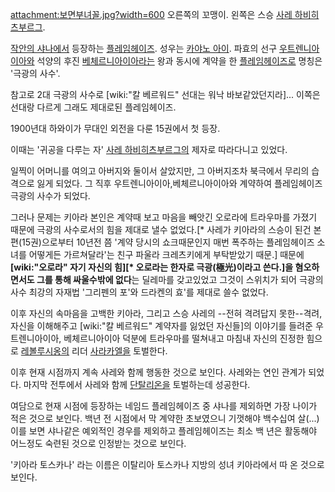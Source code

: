 attachment:보면부녀꼴.jpg?width=600
오른쪽의 꼬맹이. 왼쪽은 스승 [[사레 하비히츠부르그]].

[[작안의 샤나]]에서 등장하는 [[플레임헤이즈]]. 성우는 [[카야노 아이]].
파효의 선구 [[우트렌니아이아]]와 석양의 후진 [[베체르니아이아]]라는 왕과 동시에 계약을 한 [[플레임헤이즈]]로 명칭은 '극광의 사수'.

참고로 2대 극광의 사수로 [wiki:"칼 베르워드" 선대는 워낙 바보같았던지라]... 이쪽은 선대랑 다르게 그래도 제대로된 플레임헤이즈.

1900년대 하와이가 무대인 외전을 다룬 15권에서 첫 등장.

이때는 '귀공을 다루는 자' [[사레 하비히츠부르그]]의 제자로 따라다니고 있었다.

일찍이 어머니를 여의고 아버지와 둘이서 살았지만, 그 아버지조차 북극에서 무리의 습격으로 잃게 되었다. 그 직후 우트렌니아이아,베체르니아이아와 계약하여 플레임헤이즈 극광의 사수가 되었다.

그러나 문제는 키아라 본인은 계약때 보고 마음을 빼앗긴 오로라에 트라우마를 가졌기 때문에 극광의 사수로서의 힘을 제대로 낼수 없었다.[* 사레가 키아라의 스승이 된건 본편(15권)으로부터 10년전 쯤 '계약 당시의 쇼크때문인지 매번 폭주하는 플레임헤이즈 소녀를 어떻게든 가르쳐달라'는 친구 파울라 크레츠키에게 부탁받았기 때문.] 때문에 '''[wiki:"오로라" 자기 자신의 힘][* 오로라는 한자로 극광(極光)이라고 쓴다.]을 혐오하면서도 그를 통해 싸울수밖에 없다'''는 딜레마를 갖고있었고 그것이 스위치가 되어 극광의 사수 최강의 자재법 '그리펜의 포'와 드라켄의 효'를 제대로 쓸수 없었다.

이후 자신의 속마음을 고백한 키아라, 그리고 스승 사레의 --전혀 격려답지 못한--격려, 자신을 이해해주고 [wiki:"칼 베르워드" 계약자를 잃었던 자신들]의 이야기를 들려준 우트렌니아이아, 베체르니아이아 덕분에 트라우마를 떨쳐내고 마침내 자신의 진정한 힘으로 [[레볼루시옹]]의 리더 [[사라카엘]]을 토벌한다.

이후 현재 시점까지 계속 사레와 함께 행동한 것으로 보인다. 사레와는 연인 관계가 되었다. 마지막 전투에서 사레와 함께 [[단탈리온]]을 토벌하는데 성공한다.

여담으로 현재 시점에 등장하는 네임드 플레임헤이즈 중 샤나를 제외하면 가장 나이가 적은 것으로 보인다. 백년 전 시점에서 막 계약한 초보였으니 기껏해야 백수십여 살(...) 이를 보면 샤나같은 예외적인 경우를 제외하고 플레임헤이즈는 최소 백 년은 활동해야 어느정도 숙련된 것으로 인정받는 것으로 보인다. 

'키아라 토스카나' 라는 이름은 이탈리아 토스카나 지방의 성녀 키아라에서 따 온 것으로 보인다.
